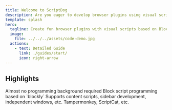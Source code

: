```yaml
---
title: Welcome to ScriptDog
description: Are you eager to develop browser plugins using visual scripts?
template: splash
hero:
  tagline: Create fun browser plugins with visual scripts based on Blockly, Our slogan is： Everyone can practice Kung Fu, and everyone can develop their own extension applications.
  image:
    file: ../../../assets/code-demo.jpg
  actions:
    - text: Detailed Guide
      link: ./guides/start/
      icon: right-arrow
---
```



## Highlights

<CardGrid >
    <Card title="Easy to Start" icon="open-book">
        Almost no programming background required
    </Card>
    <Card title="Visual Scripts" icon="pencil">
        Block script programming based on `blockly`
    </Card>
    <Card title="Multiple Running Modes" icon="seti:happenings">
        Supports content scripts, sidebar development, independent windows, etc.
    </Card>
    <Card title="Compatible with Third-Party User Scripts" icon="external">
        Tampermonkey, ScriptCat, etc.
    </Card>
</CardGrid>
